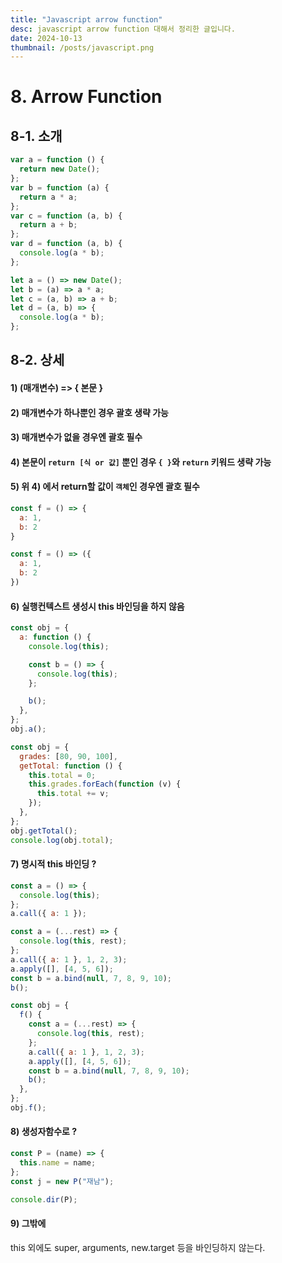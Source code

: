 ```yaml
---
title: "Javascript arrow function"
desc: javascript arrow function 대해서 정리한 글입니다.
date: 2024-10-13
thumbnail: /posts/javascript.png
---
```


# 8. Arrow Function

## 8-1. 소개

```js
var a = function () {
  return new Date();
};
var b = function (a) {
  return a * a;
};
var c = function (a, b) {
  return a + b;
};
var d = function (a, b) {
  console.log(a * b);
};
```

```js
let a = () => new Date();
let b = (a) => a * a;
let c = (a, b) => a + b;
let d = (a, b) => {
  console.log(a * b);
};
```

## 8-2. 상세

#### 1) (매개변수) => { 본문 }

#### 2) 매개변수가 하나뿐인 경우 괄호 생략 가능

#### 3) 매개변수가 없을 경우엔 괄호 필수

#### 4) 본문이 `return [식 or 값]` 뿐인 경우 `{ }`와 `return` 키워드 생략 가능

#### 5) 위 4) 에서 return할 값이 `객체`인 경우엔 괄호 필수

```js
const f = () => {
  a: 1,
  b: 2
}

const f = () => ({
  a: 1,
  b: 2
})
```

#### 6) 실행컨텍스트 생성시 this 바인딩을 하지 않음

```js
const obj = {
  a: function () {
    console.log(this);

    const b = () => {
      console.log(this);
    };

    b();
  },
};
obj.a();
```

```js
const obj = {
  grades: [80, 90, 100],
  getTotal: function () {
    this.total = 0;
    this.grades.forEach(function (v) {
      this.total += v;
    });
  },
};
obj.getTotal();
console.log(obj.total);
```

#### 7) 명시적 this 바인딩 ?

```js
const a = () => {
  console.log(this);
};
a.call({ a: 1 });
```

```js
const a = (...rest) => {
  console.log(this, rest);
};
a.call({ a: 1 }, 1, 2, 3);
a.apply([], [4, 5, 6]);
const b = a.bind(null, 7, 8, 9, 10);
b();
```

```js
const obj = {
  f() {
    const a = (...rest) => {
      console.log(this, rest);
    };
    a.call({ a: 1 }, 1, 2, 3);
    a.apply([], [4, 5, 6]);
    const b = a.bind(null, 7, 8, 9, 10);
    b();
  },
};
obj.f();
```

#### 8) 생성자함수로 ?

```js
const P = (name) => {
  this.name = name;
};
const j = new P("재남");

console.dir(P);
```

#### 9) 그밖에

this 외에도 super, arguments, new.target 등을 바인딩하지 않는다.

